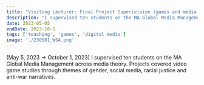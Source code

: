 ```yaml
---
title: "Visiting Lecturer: Final Project Superivision (games and media studies) for MA Global Media Management at WSA, University of Southampton"
description: "I supervised ten students on the MA Global Media Management across media theory. Projects covered video game studies through themes of gender, social media, racial justice and anti-war narratives. (May 5, 2023 → October 1, 2023) "
date: 2023-05-05
endDate: 2023-10-1
tags: ['teaching', 'games', 'digital media']
image: './230501_WSA.png'
---
```


(May 5, 2023 → October 1, 2023) I supervised ten students on the MA Global Media Management across media theory. Projects covered video game studies through themes of gender, social media, racial justice and anti-war narratives.
